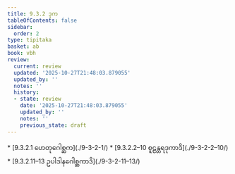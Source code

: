 ```yaml
---
title: 9.3.2 ဒုက
tableOfContents: false
sidebar:
  order: 2
type: tipitaka
basket: ab
book: vbh
review:
  current: review
  updated: '2025-10-27T21:48:03.879055'
  updated_by: ''
  notes: ''
  history:
  - state: review
    date: '2025-10-27T21:48:03.879055'
    updated_by: ''
    notes: ''
    previous_state: draft
---
```



<ReviewStatus review={frontmatter.review} showDetails={true} />

<HypothesisAnnotation frontmatter={frontmatter} />

<DynamicBreadcrumb />



<TableOfContents book="vbh" section="9.3.2">
* [9.3.2.1 ဟေတုဂေါစ္ဆက](./9-3-2-1/)
* [9.3.2.2–10 စူဠန္တရဒုကာဒိ](./9-3-2-2–10/)
* [9.3.2.11–13 ဥပါဒါနဂေါစ္ဆကာဒိ](./9-3-2-11–13/)
</TableOfContents>
